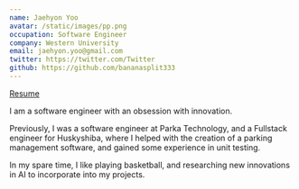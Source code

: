 ```yaml
---
name: Jaehyon Yoo
avatar: /static/images/pp.png
occupation: Software Engineer
company: Western University
email: jaehyon.yoo@gmail.com
twitter: https://twitter.com/Twitter
github: https://github.com/bananasplit333
---
```

[Resume](https://github.com/bananasplit333/my_portfolio/blob/main/data/resume/resume.pdf)

I am a software engineer with an obsession with innovation.

Previously, I was a software engineer at Parka Technology, and a Fullstack engineer for Huskyshiba, 
where I helped with the creation of a parking management software, and gained some experience in unit testing. 

In my spare time, I like playing basketball, and researching new innovations in AI to incorporate into my projects.